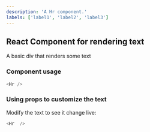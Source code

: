 ```yaml
---
description: 'A Hr component.'
labels: ['label1', 'label2', 'label3']
---
```



## React Component for rendering text

A basic div that renders some text

### Component usage
```js
<Hr />
```

### Using props to customize the text

Modify the text to see it change live:
```js live
<Hr  />
```
